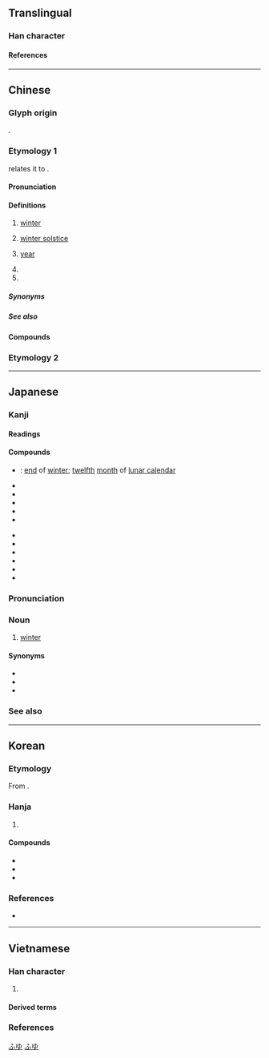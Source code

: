 {{also|鼕}}
{{character info}}
{{character info|0x2F81A}}
==Translingual==
{{stroke order|type=animate}}

===Han character===
{{Han char|rn=15|rad=冫|as=03|sn=5|four=27303|canj=HEY|ids=⿱夂⺀ <small>(GTJV)</small>,⿱夂冫 <small>(K)</small>}}

====References====
{{Han ref|kx=0131.170|dkj=01610|dj=0294.130|hdz=20867.190|uh=51AC}}

----

==Chinese==

===Glyph origin===
{{Han etym}}
{{Han compound|夂|t1=end|仌|t2=ice|ls=ic|ls2=psc|c1=p|c2=s}}.

===Etymology 1===
{{zh-forms}}
{{zh-ref|Wang (1982)}} relates it to {{och-l|終|to end}}.

====Pronunciation====
{{zh-pron
|m=dōng
|m-s=dong1
|dg=дун1
|c=dung1
|c-t=uung1
|g=dung1
|h=pfs=tûng;gd=dung1
|j=dung1
|mb=dóng
|md=dĕ̤ng
|mn=tang/tong
|mn_note=tang - colloquial; tong - literary
|mn-t=dang1/dong1
|mn-t_note=dang1 - colloquial; dong1 - literary
|w=1ton
|x=dong1
|mc=y
|oc=y
|ma=y
|cat=n,mn:cls,pn
}}

====Definitions====
{{zh-hanzi}}

# [[winter]]
# {{lb|zh|Cantonese}} [[winter solstice]]
#: {{zh-x|做冬|to celebrate the '''winter solstice''' with a dinner|C}}
#: {{zh-x|冬大過年|the '''winter solstice''' is more important than Chinese New Year|C}}
# {{lb|zh|Min Nan}} [[year]]
# {{zh-alt-form|咚|[[bang]]; [[thud]]}}
# {{surname|zh}}

=====Synonyms=====
{{zh-dial|冬天}}
{{zh-dial|冬至}}

=====See also=====
{{table:seasons/zh}}

====Compounds====
{{zh-der|冬菜|冬防|冬菇|冬瓜|冬寒|冬候鳥|冬季|冬日|冬筍|冬天|冬蟄|冬至|冬裝|冬眠|冬寒菜|丁冬|天門冬|麥門冬|冬儲|冬賑|冬季作物|冬烘先生|冬狩|季冬|冬凌|九冬|冒兒咕冬|冬心|冬蟲夏草|寒冬|冬日可愛|冬初|三冬兩夏|冬衣|冬事|冬灌|幫冬|冬烘|冬月|冬風|冬扇夏爐|孟冬|仲冬|冬藏|冬粉|冬小麥|冬令|嚴冬|三冬|冬暖夏涼|忍冬|冬季運動|初冬|夏鑪冬扇|冬麥|冬節|冬溫夏凊|冬令進補|寒冬臘月|人工冬眠|玄冬|殘冬臘月|盛冬|拜冬|秋收冬藏|殘冬|暖冬|窮冬|撲通通冬|矮冬瓜|無冬無夏|款冬|撲冬冬|開冬|茄冬|隆冬|紅冬冬|肥冬瘦年|越冬作物|麥冬|立冬|過冬|臘盡冬殘|冬水|冬夏|入冬|佳冬|冬大過年|做冬}}

===Etymology 2===
{{zh-see|鼕}}

{{zh-cat|Beginning}}

----

==Japanese==

===Kanji===
{{ja-kanji|grade=2|rs=冫03}}

====Readings====
{{ja-readings
|goon=とう
|kanon=とう
|kun=ふゆ-
}}

====Compounds====
{{der-top|Compounds}}
* {{ja-r|季冬|きとう}}: [[end]] of [[winter]]; [[twelfth]] [[month]] of [[lunar calendar]]
* {{ja-r|初冬|しょとう}}
* {{ja-r|冬季|とうき}}
* {{ja-r|冬期|とうき}}
* {{ja-r|冬至|とうじ}}
* {{ja-r|冬眠|とうみん}}
{{der-mid}}
* {{ja-r|晩冬|ばんとう}}
* {{ja-r|冬将軍|ふゆしょうぐん}}
* {{ja-r|冬休み|ふゆやすみ}}
* {{ja-r|冬山|ふゆやま}}
* {{ja-r|冬月|^ふゆつき}}
* {{ja-r|立冬|りっとう}}
{{der-bottom}}

===Pronunciation===
{{wikipedia|lang=ja}}
{{ja-kanjitab|ふゆ|yomi=k}}
{{ja-pron|acc=o|ふゆ|y=k}}

===Noun===
{{ja-noun|ふゆ}}

# [[winter]] {{gl|season}}
#: {{ja-usex|'''冬'''の狂%風|'''^ふゆ''' の ^きょう%ふう|{{w|The Winds of Winter|The Winds of '''Winter'''}}}}

====Synonyms====
* {{l|ja|冬季|tr=tōki}}
* {{l|ja|冬期|tr=tōki}}
* {{l|ja|ウィンター|tr=wintā}}

===See also===
{{table:seasons/ja}}

[[Category:ja:Calendar terms|ふゆ]]
[[Category:ja:Seasons|ふゆ]]

----

==Korean==

===Etymology===
From {{der|ko|ltc|-}} {{ltc-l|冬|id=1}}. {{hanja-hunmong|도ᇰ|twong|天文#상01B}}

===Hanja===
{{ko-hanja-search}}
{{ko-hanja|겨울|동}}

# {{hanja form of|동|[[winter]]}}

====Compounds====
{{der-top3|Compounds}}
* {{ko-l|동지|冬至}}
* {{ko-l|입동|立冬}}
* {{ko-l|동면|冬眠}}
{{der-bottom}}

===References===
* {{R:hanjadoc|692}}

----

==Vietnamese==

===Han character===
{{vi-readings|rs=冫03|reading=[[đông]]-Trần (1999)}}

# {{han tu form of|đông|winter}}

====Derived terms====
{{der3|vi
|{{vi-l|冬至|đông chí|}}
|{{vi-l|春夏秋冬|xuân hạ thu đông|}}
|{{vi-l|立冬|lập đông|}}
}}

===References===
<references/>